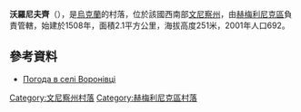 {{coord|49|40|0|N|28|10|31|E|scale:30000|display=title}}

'''沃羅尼夫齊'''（{{lang-uk|Воронівці}}），是[[烏克蘭|烏克蘭]]的村落，位於該國西南部[[文尼察州|文尼察州]]，由[[赫梅利尼克區|赫梅利尼克區]]負責管轄，始建於1508年，面積2.1平方公里，海拔高度251米，2001年人口692。

==參考資料==
* [http://weather.in.ua/ua/vinnickaja/4622 Погода в селі Воронівці] {{Wayback|url=http://weather.in.ua/ua/vinnickaja/4622 |date=20160305080621 }}

[[Category:文尼察州村落|Category:文尼察州村落]]
[[Category:赫梅利尼克區村落|Category:赫梅利尼克區村落]]


{{Vinnytsia-geo-stub}}